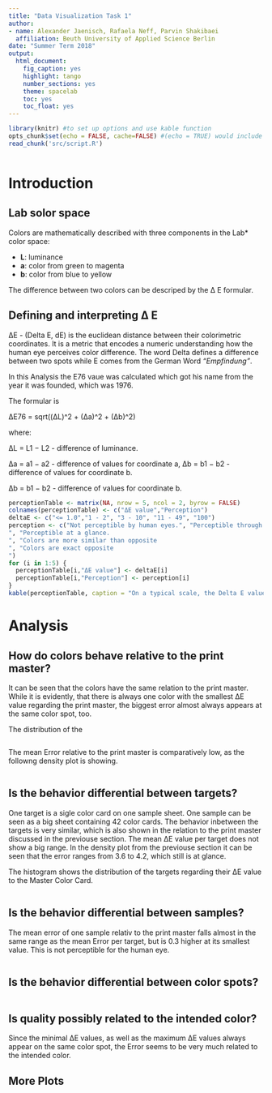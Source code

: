 ```yaml
---
title: "Data Visualization Task 1"
author: 
- name: Alexander Jaenisch, Rafaela Neff, Parvin Shakibaei
  affiliation: Beuth University of Applied Science Berlin
date: "Summer Term 2018"
output: 
  html_document: 
    fig_caption: yes
    highlight: tango
    number_sections: yes
    theme: spacelab
    toc: yes
    toc_float: yes
---
```


```r
library(knitr) #to set up options and use kable function
opts_chunk$set(echo = FALSE, cache=FALSE) #(echo = TRUE) would include all code
read_chunk('src/script.R')
```

```r
```
# Introduction

## Lab solor space

Colors are mathematically described with three components in the Lab* color space:

- **L**: luminance
- **a**: color from green to magenta 
- **b**: color from blue to yellow

The difference between two colors can be descriped by the Δ E formular.

## Defining and interpreting Δ E

ΔE - (Delta E, dE) is the euclidean distance between their colorimetric coordinates.
It is a metric that encodes a numeric understanding how the human eye perceives color difference.
The word Delta defines a difference between two spots while E comes from the German Word *"Empfindung"*.

In this Analysis the E76 vaue was calculated which got his name from the year it was founded, which was 1976. 

The formular is

∆E76 = sqrt((∆L)^2 + (∆a)^2 + (∆b)^2)

where:

∆L = L1 − L2 - difference of luminance.

∆a = a1 − a2 - difference of values for coordinate a, ∆b = b1 − b2 - difference of values for coordinate b.

∆b = b1 − b2 - difference of values for coordinate b.

```r
perceptionTable <- matrix(NA, nrow = 5, ncol = 2, byrow = FALSE)
colnames(perceptionTable) <- c("ΔE value","Perception")
deltaE <- c("<= 1.0","1 - 2", "3 - 10", "11 - 49", "100")
perception <- c("Not perceptible by human eyes.", "Perceptible through close observation.
", "Perceptible at a glance.
", "Colors are more similar than opposite
", "Colors are exact opposite
")
for (i in 1:5) {
  perceptionTable[i,"ΔE value"] <- deltaE[i]
  perceptionTable[i,"Perception"] <- perception[i]
}
kable(perceptionTable, caption = "On a typical scale, the Delta E value will range from 0 to 100.")
```

# Analysis

## How do colors behave relative to the print master?

It can be seen that the colors have the same relation to the print master. While it is evidently, that there is always one color with the smallest ΔE value regarding the print master, the biggest error almost always appears at the same color spot, too.

The distribution of the 

```r
```
The mean Error relative to the print master is comparatively low, as the followng density plot is showing.

```r
```

## Is the behavior differential between targets?

One target is a sigle color card on one sample sheet. One sample can be seen as a big sheet containing 42 color cards. The behavior inbetween the targets is very similar, which is also shown in the relation to the print master discussed in the previouse section.
The mean ΔE value per target does not show a big range. In the density plot from the previouse section it can be seen that the error ranges from 3.6 to 4.2, which still is at glance.

The histogram shows the distribution of the targets regarding their  ΔE value to the Master Color Card.

```r
```

## Is the behavior differential between samples?

The mean error of one sample relativ to the print master falls almost in the same range as the mean Error per target, but is 0.3 higher at its smallest value. This is not perceptible for the human eye.

```r
```


## Is the behavior differential between color spots?

```r
```
## Is quality possibly related to the intended color?

Since the minimal ΔE values, as well as the maximum ΔE values always appear on the same color spot, the Error seems to be very much related to the intended color. 

## More Plots 
```r
```

```r
```

```r
```

```r
```